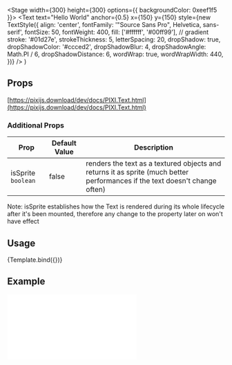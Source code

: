 
<Meta title="Components/Text" component={Text} />


  <Stage width={300} height={300} options={{ backgroundColor: 0xeef1f5 }}>
    <Text
    text="Hello World"
    anchor={0.5}
    x={150}
    y={150}
    style={new TextStyle({
      align: 'center',
      fontFamily: '"Source Sans Pro", Helvetica, sans-serif',
      fontSize: 50,
      fontWeight: 400,
      fill: ['#ffffff', '#00ff99'], // gradient
      stroke: '#01d27e',
      strokeThickness: 5,
      letterSpacing: 20,
      dropShadow: true,
      dropShadowColor: '#ccced2',
      dropShadowBlur: 4,
      dropShadowAngle: Math.PI / 6,
      dropShadowDistance: 6,
      wordWrap: true,
      wordWrapWidth: 440,
    })}
    />
  </Stage>
)

## Props

[https://pixijs.download/dev/docs/PIXI.Text.html](https://pixijs.download/dev/docs/PIXI.Text.html)

### Additional Props

| Prop | Default Value | Description |
| ---- | ------------- | ----------- |
| isSprite `boolean` | false | renders the text as a textured objects and returns it as sprite (much better performances if the text doesn't change often)|


Note: isSprite establishes how the Text is rendered during its whole lifecycle after it's been mounted, therefore any change to the property later on won't have effect


## Usage

<Canvas>
  <Story name="default">{Template.bind({})}</Story>
</Canvas>

## Example

<iframe
  height={600}
  scrolling="no"
  title="Text"
  src="//codepen.io/inlet/embed/ec46cd42dc7fed3c383fc934a0dcf6b4/?height=600&theme-id=33987&default-tab=result&embed-version=2"
  frameBorder="no"
  allowFullScreen={true}
  style={{ width: '100%' }} />
